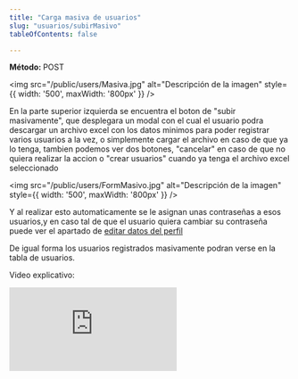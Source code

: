 ```yaml
---
title: "Carga masiva de usuarios"
slug: "usuarios/subirMasivo"
tableOfContents: false

---
```


<p>
  <strong>Método: </strong>
  <span class="sl-badge caution small astro-avdet4wd">POST</span>
</p>

<Tabs>
  <TabItem label="Endpoint">
    <ApiEndpoint url={`/admin/usuarios`}/>
  </TabItem>
</Tabs>

<img src="/public/users/Masiva.jpg" alt="Descripción de la imagen" style={{ width: '500', maxWidth: '800px' }} />

En la parte superior izquierda se encuentra el boton de "subir masivamente", que desplegara un modal con el cual el usuario podra descargar un archivo excel con los 
datos minimos para poder registrar varios usuarios a la vez, o simplemente cargar el archivo en caso de que ya lo tenga, tambien podemos ver dos botones,
"cancelar" en caso de que no quiera realizar la accion o "crear usuarios" cuando ya tenga el archivo excel seleccionado

<img src="/public/users/FormMasivo.jpg" alt="Descripción de la imagen" style={{ width: '500', maxWidth: '800px' }} />

Y al realizar esto automaticamente se le asignan unas contraseñas a esos usuarios,y en caso tal de que el usuario quiera cambiar su contraseña 
puede ver el apartado de <a href="/usuarios/editarperfil">editar datos del perfil</a>

De igual forma los usuarios registrados masivamente podran verse en la tabla de usuarios.

Video explicativo: 
<div style={{ display: "flex", justifyContent: "center" }}>
  <iframe
    style={{ height: "500px", width: "100%" }}
    src="https://www.youtube.com/embed/e0x32rx9frU"
    title="Tutorial"
    frameBorder="0"
    allow="accelerometer; autoplay; clipboard-write; encrypted-media; gyroscope; picture-in-picture"
    allowFullScreen
  ></iframe>
</div>

